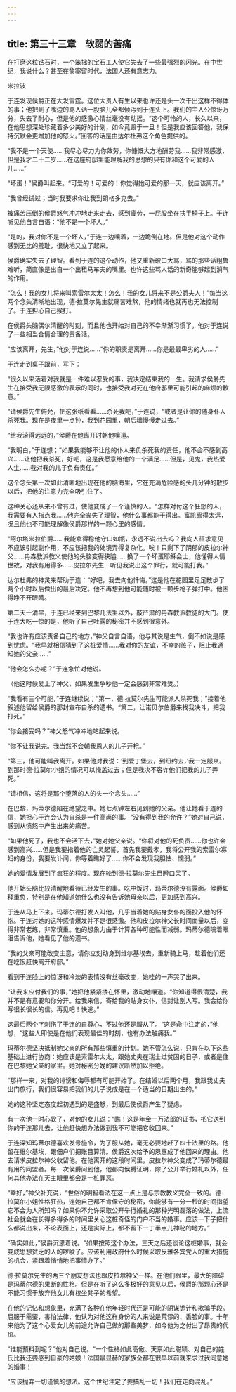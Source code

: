 ```yaml
---
---
---
```

title: 第三十三章　软弱的苦痛
---

在打磨这粒钻石时，一个笨拙的宝石工人使它失去了一些最强烈的闪光。在中世纪，我说什么？甚至在黎塞留时代，法国人还有意志力。

米拉波





于连发现侯爵正在大发雷霆。这位大贵人有生以来也许还是头一次干出这样不得体的事；他把到了嘴边的骂人话一股脑儿全都倾泻到于连头上。我们的主人公惊讶万分，失去了耐心，但是他的感激心情丝毫没有动摇。“这个可怜的人，长久以来，在他思想深处珍藏着多少美好的计划，如今竟毁于一旦！但是我应该回答他，我保持沉默会更增加他的怒火。”回答的话是由达尔杜弗这个角色提供的。

“我不是一个天使……我尽心尽力为你效劳，你慷慨大方地酬劳我……我非常感激，但是我才二十二岁……在这座府邸里能理解我的思想的只有你和这个可爱的人儿……”

“坏蛋！”侯爵叫起来。“可爱的！可爱的！你觉得她可爱的那一天，就应该离开。”

“我曾经试过；当时我要求你让我到朗格多克去。”

被痛苦压倒的侯爵怒气冲冲地走来走去，感到疲劳，一屁股坐在扶手椅子上。于连听见他自言自语：“他不是一个坏人。”

“是的，我对你不是一个坏人，”于连一边嚷着，一边跪倒在地。但是他对这个动作感到无比的羞耻，很快地又立了起来。

侯爵确实失去了理智。看到于连的这个动作，他又重新破口大骂，骂的那些话粗鲁难听，简直像是出自一个出租马车夫的嘴里。也许这些骂人话的新奇能够起到消气的作用。

“怎么！我的女儿将来叫索雷尔太太！怎么！我的女儿将来不是公爵夫人！”每当这两个念头清晰地出现，德·拉莫尔先生就痛苦难熬，他的情绪也就再也无法控制了。于连担心自己挨打。

在侯爵头脑偶尔清醒的时刻，而且他也开始对自己的不幸渐渐习惯了，他对于连说了一些相当合情合理的责备话。

“应该离开，先生，”他对于连说……“你的职责是离开……你是最最卑劣的人……”

于连走到桌子跟前，写下：





“很久以来活着对我就是一件难以忍受的事，我决定结束我的一生。我请求侯爵先生在接受我无限感激的表示的同时，也接受我对死在他府邸里可能引起的麻烦的歉意。”





“请侯爵先生俯允，把这张纸看看……杀死我吧，”于连说，“或者是让你的随身仆人杀死我。现在是夜里一点钟，我到花园里，朝后墙慢慢走过去。”

“给我滚得远远的，”侯爵在他离开时朝他嚷道。

“我明白，”于连想；“如果我能够不让他的仆人来负杀死我的责任，他不会不感到高兴……让他把我杀死，好吧，这是我愿意给他的一个满足……但是，见鬼，我热爱人生……我对我的儿子负有责任。”

这个念头第一次如此清晰地出现在他的脑海里，它在充满危险感的头几分钟的散步以后，把他的注意力完全吸引住了。

这种关心还从来不曾有过，使他变成了一个谨慎的人。“怎样对付这个狂怒的人，我需要有人指点我……他完全丧失了理智，他什么事都能干得出。富凯离得太远，况且他也不可能理解像侯爵那样的一颗心里的感情。

“阿尔塔米拉伯爵……我能拿得稳他守口如瓶，永远不说出去吗？我向人征求意见不应该引起副作用，不应该把我的处境弄得复杂化。唉！只剩下了阴郁的皮拉尔神父……冉森教派教义使他的头脑变得狭隘……换了一个坏蛋耶稣会士，他懂得人情世故，对我有用得多……皮拉尔先生一听见我说出这个罪行，就可能打我。”

达尔杜弗的神灵来帮助于连：“好吧，我去向他忏悔。”这是他在花园里足足散步了两个小时以后做出的最后决定。他不再想到他可能随时被一颗步枪子弹打中。他困得睁不开眼睛。

第二天一清早，于连已经来到巴黎几法里以外，敲严肃的冉森教派教徒的大门。使于连大吃一惊的是，他听了自己吐露的秘密并不感到很意外。

“我也许有应该责备自己的地方，”神父自言自语，他与其说是生气，倒不如说是感到忧虑。“我早就相信猜到了这桩爱情……我对你的友谊，不幸的孩子，阻止我通知她的父亲……”

“他会怎么办呢？”于连急忙对他说。

（他这时候爱上了神父，如果发生争吵他一定会感到非常难受。）

“我看有三个可能，”于连继续说；“第一，德·拉莫尔先生可能派人杀死我；”接着他叙述他留给侯爵的那封宣布自杀的遗书。“第二，让诺贝尔伯爵来找我决斗，把我打死。”

“你会接受吗？”神父怒气冲冲地站起来说。

“你不让我说完。我当然不会朝我恩人的儿子开枪。”

“第三，他可能叫我离开。如果他对我说：‘到爱丁堡去，到纽约去，’我一定服从。到那时德·拉莫尔小姐的情况可以掩盖过去；但是我决不容许他们把我的儿子弄死。”

“请相信，这将是那个堕落的人的头一个念头……”

在巴黎，玛蒂尔德陷在绝望之中。她七点钟左右见到她的父亲。他让她看于连的信，她担心于连会认为自杀是一件高尚的事。“没有得到我的允许？”她对自己说，感到从愤怒中产生出来的痛苦。

“如果他死了，我也不会活下去，”她对她父亲说。“你将对他的死负责……你也许会感到高兴……但是我要指着他的亡灵起誓，首先我要戴孝，我将公开我的索雷尔寡妇的身份，我要发讣闻，你等着瞧好了……你不会发现我胆怯、懦弱。”

她的爱情发展到了疯狂的程度。现在轮到德·拉莫尔先生目瞪口呆了。

他开始头脑比较清醒地看待已经发生的事。吃中饭时，玛蒂尔德没有露面。侯爵如释重负，特别是在他知道她什么也没有告诉她母亲以后，更加感到高兴。

于连从马上下来。玛蒂尔德打发人叫他，几乎当着她的贴身女仆的面投入他的怀抱。于连对她的这种感情爆发并不是很感激。他和皮拉尔神父长时间商量以后，变得非常老练，非常慎重。他的想象力由于计算各种可能性而减弱。玛蒂尔德噙着眼泪告诉他，她看见了他的遗书。

“我的父亲可能改变主意，请你立刻动身到维尔基埃去。重新骑上马，趁着他们还在吃饭赶快离开府邸。”

看到于连脸上的惊讶和冷淡的表情没有丝毫改变，她哇的一声哭了出来。

“让我来应付我们的事，”她把他紧紧搂在怀里，激动地嚷道。“你知道得很清楚，我并不是有意要和你分开。给我来信，寄给我的贴身女仆，信封让别人写。我会给你写很长很长的信。再见吧！快逃。”

这最后两个字刺伤了于连的自尊心，不过他还是服从了。“这是命中注定的，”他想，“这些人即使是在他们表现最佳的时刻，也有办法触痛我。”

玛蒂尔德坚决抵制她父亲的所有那些慎重的计划。她不管怎么说，只肯在以下这些基础上进行协商：她应该是索雷尔太太，跟她丈夫在瑞士过贫困的日子，或者是住在巴黎她父亲的家里。她对秘密分娩的建议断然加以拒绝。

“那样一来，对我的诽谤和侮辱都有可能开始了。在结婚以后两个月，我跟我丈夫出门旅行，我们很容易把我们的儿子说成是在一个适当的日期出生的。”

她的这种坚定态度起初遇到的是盛怒，到最后使侯爵产生了疑虑。

有一次他一时心软了，对他的女儿说：“瞧！这是年金一万法郎的证书，把它送到你的于连那儿去，让他赶快想办法做到我不可能把它收回来。”

于连深知玛蒂尔德喜欢发号施令，为了服从她，毫无必要地赶了四十法里的路。他留在维尔基埃，跟佃户们把账目算清。侯爵这次给予的恩惠成了他回来的理由。他去请求皮拉尔神父收留他。在他离开的这段时间里，皮拉尔神父变成了玛蒂尔德最有用的同盟者。每一次侯爵问到他，他都向侯爵证明，除了公开举行婚礼以外，任何其他办法在天主眼里都会是一桩罪恶。

“幸好，”神父补充说，“世俗的明智看法在这一点上是与宗教教义完全一致的。德·拉莫尔小姐性格狂热，连她自己都不肯保守的秘密，你能够有一分一秒的时间指望它不会为人所知吗？如果你不允许采取公开举行婚礼的那种光明磊落的做法，上流社会就会在长得多得多的时间里关心这桩奇怪的门户不当的婚事。应该一下子把什么都说出来，不论表面上，还是实际上，都不留下一丁半点儿神秘的地方。”

“确实如此，”侯爵沉思着说。“如果按照这个办法，三天之后还谈论这桩婚事，就会变成思想贫乏的人的啰唆了。应该利用政府什么时候采取反雅各宾党人的重大措施的机会，紧跟着悄悄地把事情办了。”

德·拉莫尔先生的两三个朋友想法也跟皮拉尔神父一样。在他们眼里，最大的障碍是玛蒂尔德的果断的性格。但是在听了这么多极好的意见以后，侯爵的那颗心还是不能习惯于放弃他女儿有权坐凳子的希望。

在他的记忆和想象里，充满了各种在他年轻时代还是可能的阴谋诡计和欺骗手段。屈服于需要，害怕法律，他认为对他这样身份的人来说是荒谬的、丢脸的事。十年来他为了这个心爱女儿的前途允许自己做的那些美梦，如今他为之付出了昂贵的代价。

“谁能预料到呢？”他对自己说。“一个性格如此高傲、天禀如此聪颖、对自己的姓氏比我还要感到自豪的姑娘！法国最显赫的家族全都在很早以前就来求过我同意她的婚事！

“应该抛弃一切谨慎的想法。这个世纪注定了要搞乱一切！我们在走向混乱。”
